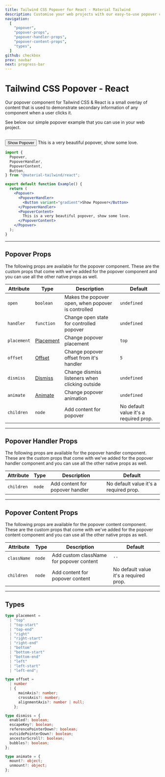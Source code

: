 ```yaml
---
title: Tailwind CSS Popover for React - Material Tailwind
description: Customise your web projects with our easy-to-use popover component for Tailwind CSS and React using Material Design guidelines.
navigation:
  [
    "popover",
    "popover-props",
    "popover-handler-props",
    "popover-content-props",
    "types",
  ]
github: checkbox
prev: navbar
next: progress-bar
---
```


# Tailwind CSS Popover - React

Our popover component for Tailwind CSS & React is a small overlay of content that is used to demonstrate secondary information of any component when a user clicks it.

See below our simple popover example that you can use in your web project.

<br />

<ComponentDemo id="popover">
  <Popover>
    <PopoverHandler>
      <Button variant="gradient">Show Popover</Button>
    </PopoverHandler>
    <PopoverContent>
      <span>This is a very beautiful popover, show some love.</span>
    </PopoverContent>
  </Popover>
</ComponentDemo>

```jsx
import {
  Popover,
  PopoverHandler,
  PopoverContent,
  Button,
} from "@material-tailwind/react";

export default function Example() {
  return (
    <Popover>
      <PopoverHandler>
        <Button variant="gradient">Show Popover</Button>
      </PopoverHandler>
      <PopoverContent>
        This is a very beautiful popover, show some love.
      </PopoverContent>
    </Popover>
  );
}
```

---

## Popover Props

<span id="popover-props" className="scroll-mt-48" />
The following props are available for the popover component. These are the custom
props that come with we've added for the popover component and you can use all the
other native props as well.

| Attribute   | Type                        | Description                                        | Default                                |
| ----------- | --------------------------- | -------------------------------------------------- | -------------------------------------- |
| `open`      | <Code small>boolean</Code>  | Makes the popover open, when popover is controlled | <Code small>undefined</Code>           |
| `handler`   | <Code small>function</Code> | Change open state for controlled popover           | <Code small>undefined</Code>           |
| `placement` | [Placement](#types)         | Change popover placement                           | <Code small>top</Code>                 |
| `offset`    | [Offset](#types)            | Change popover offset from it's handler            | <Code small>5</Code>                   |
| `dismiss`   | [Dismiss](#types)           | Change dismiss listeners when clicking outside     | <Code small>undefined</Code>           |
| `animate`   | [Animate](#types)           | Change popover animation                           | <Code small>undefined</Code>           |
| `children`  | <Code small>node</Code>     | Add content for popover                            | No default value it's a required prop. |

---

## Popover Handler Props

<span id="popover-handler-props" className="scroll-mt-48" />
The following props are available for the popover handler component. These are the
custom props that come with we've added for the popover handler component and you
can use all the other native props as well.

| Attribute  | Type                    | Description                     | Default                                |
| ---------- | ----------------------- | ------------------------------- | -------------------------------------- |
| `children` | <Code small>node</Code> | Add content for popover handler | No default value it's a required prop. |

---

## Popover Content Props

<span id="popover-content-props" className="scroll-mt-48" />
The following props are available for the popover content component. These are the
custom props that come with we've added for the popover content component and you
can use all the other native props as well.

| Attribute   | Type                    | Description                              | Default                                |
| ----------- | ----------------------- | ---------------------------------------- | -------------------------------------- |
| `className` | <Code small>node</Code> | Add custom className for popover content | `''`                                   |
| `children`  | <Code small>node</Code> | Add content for popover content          | No default value it's a required prop. |

---

## Types

<span id="types" className="scroll-mt-48" />

```ts
type placement =
  | "top"
  | "top-start"
  | "top-end"
  | "right"
  | "right-start"
  | "right-end"
  | "bottom"
  | "bottom-start"
  | "bottom-end"
  | "left"
  | "left-start"
  | "left-end";
```

```ts
type offset =
  | number
  | {
      mainAxis?: number;
      crossAxis?: number;
      alignmentAxis?: number | null;
    };
```

```ts
type dismiss = {
  enabled?: boolean;
  escapeKey?: boolean;
  referencePointerDown?: boolean;
  outsidePointerDown?: boolean;
  ancestorScroll?: boolean;
  bubbles?: boolean;
};
```

```ts
type animate = {
  mount?: object;
  unmount?: object;
};
```
